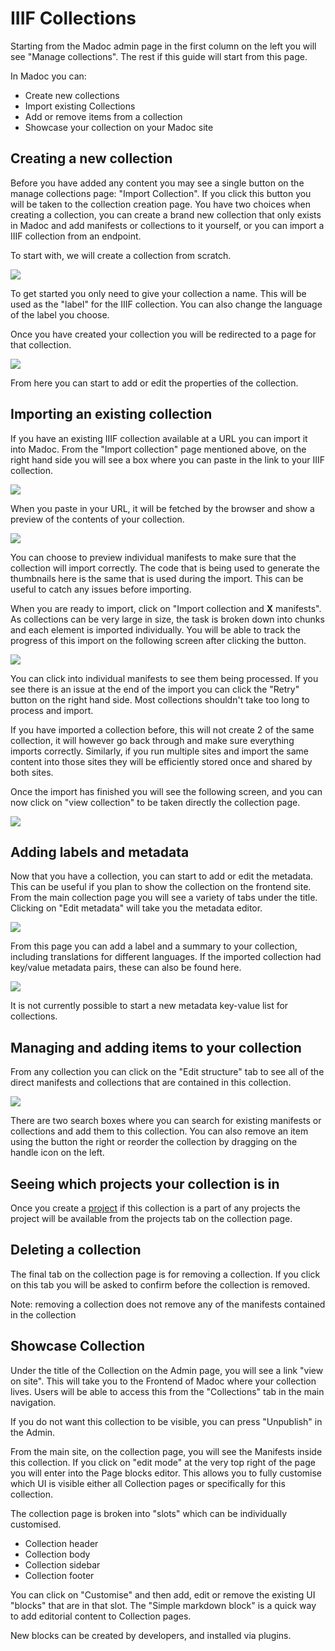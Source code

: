 

# IIIF Collections

Starting from the Madoc admin page in the first column on the left you will see "Manage collections". The rest if this guide will start from this page.

In Madoc you can:

- Create new collections
- Import existing Collections
- Add or remove items from a collection
- Showcase your collection on your Madoc site

## Creating a new collection

Before you have added any content you may see a single button on the manage collections page: "Import Collection". If you click this button you will be taken to the collection creation page. You have two choices when creating a collection, you can create a brand new collection that only exists in Madoc and add manifests or collections to it yourself, or you can import a IIIF collection from an endpoint.

To start with, we will create a collection from scratch.

![](</public/assets/Screenshot 2021-05-06 at 17.17.17.png>)

To get started you only need to give your collection a name. This will be used as the "label" for the IIIF collection. You can also change the language of the label you choose.

Once you have created your collection you will be redirected to a page for that collection.

![](</public/assets/Screenshot 2021-05-06 at 17.17.55.png>)

From here you can start to add or edit the properties of the collection.

## Importing an existing collection

If you have an existing IIIF collection available at a URL you can import it into Madoc. From the "Import collection" page mentioned above, on the right hand side you will see a box where you can paste in the link to your IIIF collection.

![](</public/assets/Screenshot 2021-05-06 at 17.18.10.png>)

When you paste in your URL, it will be fetched by the browser and show a preview of the contents of your collection.

![](</public/assets/Screenshot 2020-09-02 at 20.37.51.png>)

You can choose to preview individual manifests to make sure that the collection will import correctly. The code that is being used to generate the thumbnails here is the same that is used during the import. This can be useful to catch any issues before importing.

When you are ready to import, click on "Import collection and **X** manifests". As collections can be very large in size, the task is broken down into chunks and each element is imported individually. You will be able to track the progress of this import on the following screen after clicking the button.

![](</public/assets/Screenshot 2020-09-02 at 20.41.30.png>)

You can click into individual manifests to see them being processed. If you see there is an issue at the end of the import you can click the "Retry" button on the right hand side. Most collections shouldn't take too long to process and import.

<Callout type="info">
If you have imported a collection before, this will not create 2 of the same collection, it will however go back through and make sure everything imports correctly. Similarly, if you run multiple sites and import the same content into those sites they will be efficiently stored once and shared by both sites.
</Callout>

Once the import has finished you will see the following screen, and you can now click on "view collection" to be taken directly the collection page.

![](</public/assets/Screenshot 2020-09-02 at 20.44.02.png>)

## Adding labels and metadata

Now that you have a collection, you can start to add or edit the metadata. This can be useful if you plan to show the collection on the frontend site. From the main collection page you will see a variety of tabs under the title. Clicking on "Edit metadata" will take you the metadata editor.

![](</public/assets/Screenshot 2020-09-02 at 20.44.54.png>)

From this page you can add a label and a summary to your collection, including translations for different languages. If the imported collection had key/value metadata pairs, these can also be found here.

![](</public/assets/Screenshot 2020-09-02 at 20.46.10.png>)

<Callout>
It is not currently possible to start a new metadata key-value list for collections.
</Callout>

## Managing and adding items to your collection

From any collection you can click on the "Edit structure" tab to see all of the direct manifests and collections that are contained in this collection.

![](</public/assets/Screenshot 2020-09-02 at 20.48.23.png>)

There are two search boxes where you can search for existing manifests or collections and add them to this collection. You can also remove an item using the button the right or reorder the collection by dragging on the handle icon on the left.

## Seeing which projects your collection is in

Once you create a [project](../projects/) if this collection is a part of any projects the project will be available from the projects tab on the collection page.

## Deleting a collection

The final tab on the collection page is for removing a collection. If you click on this tab you will be asked to confirm before the collection is removed.

<Callout>
Note: removing a collection does not remove any of the manifests contained in the collection
</Callout>

## Showcase Collection

Under the title of the Collection on the Admin page, you will see a link "view on site". This will take you to the Frontend of Madoc where your collection lives. Users will be able to access this from the "Collections" tab in the main navigation.

<Callout type="info">
If you do not want this collection to be visible, you can press "Unpublish" in the Admin.
</Callout>

From the main site, on the collection page, you will see the Manifests inside this collection. If you click on "edit mode" at the very top right of the page you will enter into the Page blocks editor. This allows you to fully customise which UI is visible either all Collection pages or specifically for this collection.

The collection page is broken into "slots" which can be individually customised.

- Collection header
- Collection body
- Collection sidebar
- Collection footer

You can click on "Customise" and then add, edit or remove the existing UI "blocks" that are in that slot. The "Simple markdown block" is a quick way to add editorial content to Collection pages.

<Callout>
New blocks can be created by developers, and installed via plugins.
</Callout>
